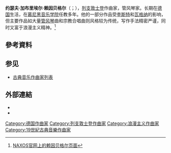 {{Infobox classical
| 中文名       = 赖因贝格尔
| 画像         = Hanfstaengl-Rheinberger.jpg
| 附注         =      
| 原文名       = Joseph Gabriel Rheinberger
| 国别         = 列支敦士登  
| 出生日期     = {{birth date|1839|3|17}}
| 出生地       = 瓦杜兹
| 逝世日期     = {{death date and age|1901|11|25|1839|3|17}}
| 逝世地       = 慕尼黑
| 所属时期     = 浪漫主义
| 所属乐派     =  
| 擅长作品类型 = 管弦乐，管风琴曲，宗教音乐
| 代表作       = 交响曲《佛罗伦萨》，交响诗套曲《瓦伦斯坦》，两部管风琴协奏曲，20首管风琴奏鸣曲，14部弥撒曲
| 师从         = 
| 学生         = [[霍雷肖·帕克|霍雷肖·帕克]]，[[乔治·查德威克|乔治·查德威克]]，[[富特文格勒|富特文格勒]]，[[图伊勒|图伊勒]]，[[沃尔夫-费拉里|沃尔夫-费拉里]]
| 官方网站     = 
}}

'''约瑟夫·加布里埃尔·赖因贝格尔'''（{{lang-de|Joseph Gabriel Rheinberger}}；{{bd|1839年|3月17日|1901年|11月25日}}），[[列支敦士登|列支敦士登]]作曲家，管风琴家。长期在[[德国|德国]]生活，在[[慕尼黑音乐学院|慕尼黑音乐学院]]任教多年。他的一部分作品受[[李斯特·费伦茨|李斯特]]和[[瓦格纳|瓦格纳]]的影响，但主要作品如大量[[管风琴|管风琴]]曲和宗教合唱曲则风格较为传统，写作手法精密严谨，同时又富于浪漫主义精神。<ref>[http://www.naxos.com/composerinfo/Joseph_Gabriel_Rheinberger/21021.htm NAXOS官网上的赖因贝格尔页面]</ref>

== 參考資料 ==
<references/>

== 参见 ==
* [[古典音乐作曲家列表|古典音乐作曲家列表]]

== 外部連結 ==
{{commons category|Josef Gabriel Rheinberger}}
* {{IMSLP|id=Rheinberger%2C_Josef_Gabriel}}
* {{ChoralWiki}}

{{Authority control}}

{{DEFAULTSORT:Rheinberger, Josef}}
[[Category:德国作曲家|Category:德国作曲家]]
[[Category:列支敦士登作曲家|Category:列支敦士登作曲家]]
[[Category:浪漫主义作曲家|Category:浪漫主义作曲家]]
[[Category:19世紀古典音樂作曲家|Category:19世紀古典音樂作曲家]]